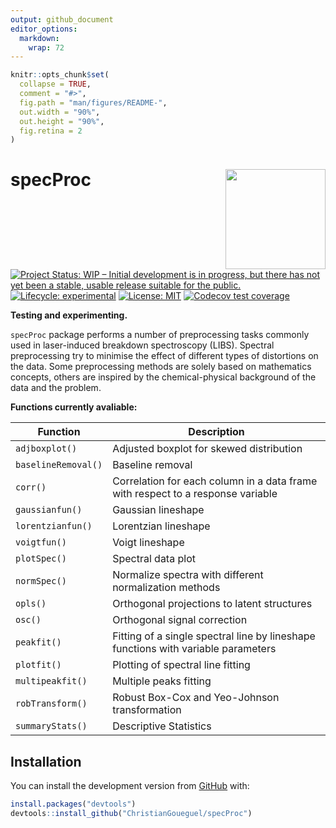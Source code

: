 ```yaml
---
output: github_document
editor_options: 
  markdown: 
    wrap: 72
---
```


<!-- README.md is generated from README.Rmd. Please edit that file -->

```r
knitr::opts_chunk$set(
  collapse = TRUE,
  comment = "#>",
  fig.path = "man/figures/README-",
  out.width = "90%",
  out.height = "90%",
  fig.retina = 2
)
```

<!-- badges: start -->

# specProc <img src="man/figures/logo.png" align="right" height="160"/>

[![Project Status: WIP -- Initial development is in progress, but there
has not yet been a stable, usable release suitable for the
public.](https://www.repostatus.org/badges/latest/active.svg)](https://www.repostatus.org/#active)
[![Lifecycle:
experimental](https://img.shields.io/badge/lifecycle-experimental-orange.svg)](https://lifecycle.r-lib.org/articles/stages.html#experimental)
[![License:
MIT](https://img.shields.io/badge/License-MIT-blue.svg)](https://opensource.org/licenses/MIT)
[![Codecov test
coverage](https://codecov.io/gh/ChristianGoueguel/specProc/branch/main/graph/badge.svg)](https://app.codecov.io/gh/ChristianGoueguel/specProc?branch=main)

<!-- badges: end -->

**Testing and experimenting.**

`specProc` package performs a number of preprocessing tasks commonly
used in laser-induced breakdown spectroscopy (LIBS). Spectral
preprocessing try to minimise the effect of different types of
distortions on the data. Some preprocessing methods are solely based on
mathematics concepts, others are inspired by the chemical-physical
background of the data and the problem.

**Functions currently avaliable:**

| **Function**        | **Description**                                                                   |
|-----------------|-------------------------------------------------------|
| `adjboxplot()`      | Adjusted boxplot for skewed distribution                                          |
| `baselineRemoval()` | Baseline removal                                                                  |
| `corr()`            | Correlation for each column in a data frame with respect to a response variable   |
| `gaussianfun()`     | Gaussian lineshape                                                                |
| `lorentzianfun()`   | Lorentzian lineshape                                                              |
| `voigtfun()`        | Voigt lineshape                                                                   |
| `plotSpec()`        | Spectral data plot                                                                |
| `normSpec()`        | Normalize spectra with different normalization methods                            |
| `opls()`            | Orthogonal projections to latent structures                                       |
| `osc()`             | Orthogonal signal correction                                                      |
| `peakfit()`         | Fitting of a single spectral line by lineshape functions with variable parameters |
| `plotfit()`         | Plotting of spectral line fitting                                                 |
| `multipeakfit()`    |  Multiple peaks fitting                                                           |
| `robTransform()`    | Robust Box-Cox and Yeo-Johnson transformation                                     |
| `summaryStats()`    | Descriptive Statistics                                                            |

## Installation

You can install the development version from
[GitHub](https://github.com/) with:

``` r
install.packages("devtools")
devtools::install_github("ChristianGoueguel/specProc")
```
